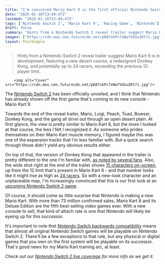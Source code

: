 ```yaml
---
title: "I'm convinced Mario Kart 9 is the first official Nintendo Switch 2 game, with what looks like 24-person multiplayer"
date: "2025-01-16T13:49:47Z"
lastmod: "2025-01-16T13:49:47Z"
tags: ['Nintendo Switch 2', 'Mario Kart 9', 'Racing Game', 'Nintendo']
draft: false
summary: "Hints from a Nintendo Switch 2 reveal trailer suggest Mario Kart 9 is in development, featuring a new desert course, a redesigned Donkey Kong, and potentially up to 24 racers, exceeding the previous 12-player limit."
images: ["https://cdn.mos.cms.futurecdn.net/pDA7skPc7xNw7VGGuZKt7i.jpg"]
layout: PostSimple
---
```

> Hints from a Nintendo Switch 2 reveal trailer suggest Mario Kart 9 is in development, featuring a new desert course, a redesigned Donkey Kong, and potentially up to 24 racers, exceeding the previous 12-player limit.


        <img alt="Cover" src="https://cdn.mos.cms.futurecdn.net/pDA7skPc7xNw7VGGuZKt7i.jpg"/>
        
The [Nintendo Switch 2](https://www.gamesradar.com/platforms/nintendo/nintendo-switch-2-is-coming-this-year-with-a-full-nintendo-switch-2-direct-next-month/) has been officially unveiled, and I think that Nintendo has already shown off the first game that's coming to its new console - Mario Kart 9.

Towards the end of the reveal trailer, Mario, Luigi, Peach, Toad, Bowser, Donkey Kong, and the gang all drive out through an open desert plain. At first glance, the view is pretty similar to Mario Kart 8, but the more I looked at that course, the less I felt I recognized it. As someone who prides themselves on their Mario Kart muscle memory, I figured maybe this was one of the expansion tracks that I'm less familiar with. But a quick search through those didn't yield any obvious results either.

On top of that, the version of Donkey Kong that appeared in the trailer is pretty different to the one I'm familiar with, [as noted by several fans](https://www.resetera.com/threads/dk-ain%E2%80%99t-look-right-mario-kart-9-switch-2.1083804/). Also, the wide shot right at the end of the trailer shows [15 characters on-screen](https://www.resetera.com/threads/mario-kart-switch-2-news-they-finally-did-it-no-more-12-players-its-now-15-players-characters.1083807/), up from the 12 limit that's present in Mario Kart 8 - and that number looks like it might rise as high as [24 racers](https://x.com/Mankalor/status/1879883145690206333). So with a new-look character and an unplaceable map, I'm increasingly convinced that this is our first look at an [upcoming Nintendo Switch 2 game](https://www.gamesradar.com/upcoming-switch-2-games/).

Of course, it should come as little surprise that Nintendo is making a new Mario Kart. With more than 73 million confirmed sales, Mario Kart 8 and its Deluxe Edition are the fifth best-selling video games ever. With a new console to sell, that kind of attach rate is one that Nintendo will likely be eyeing up for this successor.

It's important to note that [Nintendo Switch backwards compatibility](https://www.gamesradar.com/platforms/nintendo-switch/nintendo-switch-2-backwards-compatibility-explained/) means that almost all original Nintendo Switch games will be playable on Nintendo Switch 2. There'll be a few exceptions to that rule, but any physical or digital games that you own on the first system will be playable on its successor. That's good news for my Mario Kart training arc, at least.

*Check out our *[<em>Nintendo Switch 2 live coverage</em>](https://www.gamesradar.com/news/live/nintendo-switch-2-live-reveal-news-speculation-january-16/)* for more info as we get it.*
        